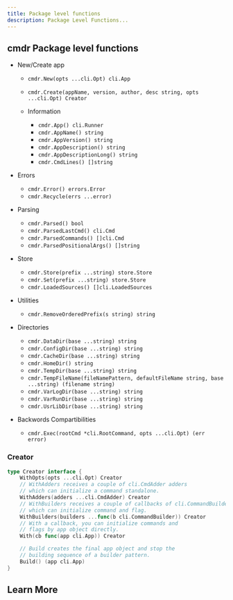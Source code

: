 ```yaml
---
title: Package level functions
description: Package Level Functions...
---
```


## cmdr Package level functions

- New/Create app

  - `cmdr.New(opts ...cli.Opt) cli.App`
  - `cmdr.Create(appName, version, author, desc string, opts ...cli.Opt) Creator`

  - Information

    - `cmdr.App() cli.Runner`
    - `cmdr.AppName() string`
    - `cmdr.AppVersion() string`
    - `cmdr.AppDescription() string`
    - `cmdr.AppDescriptionLong() string`
    - `cmdr.CmdLines() []string`

- Errors

  - `cmdr.Error() errors.Error`
  - `cmdr.Recycle(errs ...error)`

- Parsing

  - `cmdr.Parsed() bool`
  - `cmdr.ParsedLastCmd() cli.Cmd`
  - `cmdr.ParsedCommands() []cli.Cmd`
  - `cmdr.ParsedPositionalArgs() []string`

- Store

  - `cmdr.Store(prefix ...string) store.Store`
  - `cmdr.Set(prefix ...string) store.Store`
  - `cmdr.LoadedSources() []cli.LoadedSources`

- Utilities

  - `cmdr.RemoveOrderedPrefix(s string) string`

- Directories

  - `cmdr.DataDir(base ...string) string`
  - `cmdr.ConfigDir(base ...string) string`
  - `cmdr.CacheDir(base ...string) string`
  - `cmdr.HomeDir() string`
  - `cmdr.TempDir(base ...string) string`
  - `cmdr.TempFileName(fileNamePattern, defaultFileName string, base ...string) (filename string)`
  - `cmdr.VarLogDir(base ...string) string`
  - `cmdr.VarRunDir(base ...string) string`
  - `cmdr.UsrLibDir(base ...string) string`

- Backwords Compartibilities

  - `cmdr.Exec(rootCmd *cli.RootCommand, opts ...cli.Opt) (err error)`

### Creator

```go
type Creator interface {
	WithOpts(opts ...cli.Opt) Creator
	// WithAdders receives a couple of cli.CmdAdder adders
	// which can initialize a command standalone.
	WithAdders(adders ...cli.CmdAdder) Creator
	// WithBuilders receives a couple of callbacks of cli.CommandBuilder
	// which can initialize command and flag.
	WithBuilders(builders ...func(b cli.CommandBuilder)) Creator
	// With a callback, you can initialize commands and
	// flags by app object directly.
	With(cb func(app cli.App)) Creator

	// Build creates the final app object and stop the
	// building sequence of a builder pattern.
	Build() (app cli.App)
}
```

## Learn More

<Cards>
  <Card title="With Options" href="../g71-with-options" />
</Cards>
